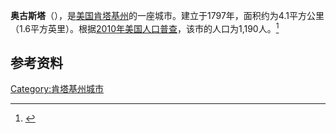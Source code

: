 {{Infobox City 
|chinese_name = 奥古斯塔
|official_name = Augusta
|image_flag = 
|image_seal = 
|image_skyline = 
|image_map = KYMap-doton-Augusta.PNG
|map_caption =
|subdivision_type = [[國家|國家]]
|subdivision_name = {{USA}}
|leader_title = 
|leader_name = 
|subdivision_type1 = [[美國行政區劃|州]]
|subdivision_name1 = [[肯塔基州|肯塔基州]]
|subdivision_type2 = [[肯塔基州行政区划|县]]
|subdivision_name2 = Bracken
|found_title            = 正式立市
|found_date             = 1797年
|area_total = 4.1
|area_land = 
|area_water = 
|population_as_of = 2010
|population_total = 1,190
|population_density = 
|timezone = 
|utc_offset = 
|timezone_DST = 
|utc_offset_DST = 
}}

'''奥古斯塔'''（{{lang-en|'''Augusta'''}}），是[[美国|美国]][[肯塔基州|肯塔基州]]的一座城市。建立于1797年，面积约为4.1平方公里（1.6平方英里）。根据[[2010年美国人口普查|2010年美国人口普查]]，该市的人口为1,190人。<ref name=census>{{cite web |url = http://www.census.gov/prod/www/abs/decennial/ |title = Census of Population and Housing |publisher = U.S. Census Bureau |accessdate = November 18, 2011 |archive-url = https://web.archive.org/web/20060208103743/http://www.census.gov/prod/www/abs/decennial/ |archive-date = 2006-02-08 |dead-url = yes }}</ref>

== 参考资料 ==
{{reflist}}

[[Category:肯塔基州城市|Category:肯塔基州城市]]


{{Kentucky-stub}}
